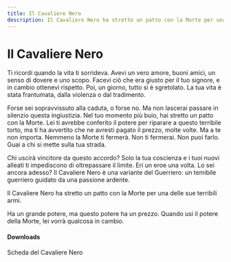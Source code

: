 ```yaml
---
title: Il Cavaliere Nero
description: Il Cavaliere Nero ha stretto un patto con la Morte per una delle sue terribili armi. Ha un grande potere, ma questo potere ha un prezzo.
---
```


# Il Cavaliere Nero

Ti ricordi quando la vita ti sorrideva. Avevi un vero amore, buoni amici, un senso di dovere e uno scopo. Facevi ciò che era giusto per il tuo signore, e in cambio ottenevi rispetto. Poi, un giorno, tutto si è sgretolato. La tua vita è stata frantumata, dalla violenza o dal tradimento.

Forse sei sopravvissuto alla caduta, o forse no.
Ma non lascerai passare in silenzio questa ingiustizia.
Nel tuo momento più buio, hai stretto un patto con la Morte.
Lei ti avrebbe conferito il potere per riparare a questo terribile torto, ma ti ha avvertito che ne avresti pagato il prezzo, molte volte.
Ma a te non importa. Nemmeno la Morte ti fermerà. Non ti fermerai. Non puoi farlo.
Guai a chi si mette sulla tua strada.

Chi uscirà vincitore da questo accordo?
Solo la tua coscienza e i tuoi nuovi alleati ti impediscono di oltrepassare il limite.
Eri un eroe una volta. Lo sei ancora adesso?
Il Cavaliere Nero è una variante del Guerriero: un temibile guerriero guidato da una passione ardente.

Il Cavaliere Nero ha stretto un patto con la Morte per una delle sue terribili armi.

Ha un grande potere, ma questo potere ha un prezzo.
Quando usi il potere della Morte, lei vorrà qualcosa in cambio.

#### Downloads

<DownloadLink href="https://KernelPanic92.github.io/dungeonworld-ita/classi/community/Peter%20Johansen/Lore%20and%20Lords%20Pack/cavaliere%20nero.pdf">Scheda del Cavaliere Nero</DownloadLink>